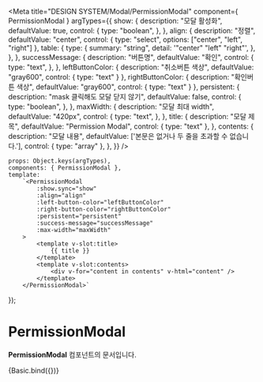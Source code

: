 
<Meta
    title="DESIGN SYSTEM/Modal/PermissionModal"
    component={ PermissionModal }
    argTypes={{
        show: {
            description: "모달 활성화",
            defaultValue: true,
            control: {
                type: "boolean",
            },
        },
        align: {
            description: "정렬",
            defaultValue: "center",
            control: {
                type: "select",
                options: ["center", "left", "right"]
            },
            table: {
                type: {
                    summary: "string",
                    detail: '"center" "left" "right"',
                },
            },
        },
        successMessage: {
            description: "버튼명",
            defaultValue: "확인",
            control: {
                type: "text",
            },
        },
        leftButtonColor: {
            description: "취소버튼 색상",
            defaultValue: "gray600",
            control: {
                type: "text"
            }
        },
        rightButtonColor: {
            description: "확인버튼 색상",
            defaultValue: "gray600",
            control: {
                type: "text"
            }
        },
        persistent: {
            description: "mask 클릭해도 모달 닫지 않기",
            defaultValue: false,
            control: {
                type: "boolean",
            },
        },
        maxWidth: {
            description: "모달 최대 width",
            defaultValue: "420px",
            control: {
                type: "text",
            },
        },
        title: {
            description: "모달 제목",
            defaultValue: "Permission Modal",
            control: { type: "text" },
        },
        contents: {
            description: "모달 내용",
            defaultValue: ['본문은 없거나 두 줄을 초과할 수 없습니다.'],
            control: { type: "array" },
        },
    }}
/>

    props: Object.keys(argTypes),
    components: { PermissionModal },
    template:
        `<PermissionModal
            :show.sync="show"
            :align="align"
            :left-button-color="leftButtonColor"
            :right-button-color="rightButtonColor"
            :persistent="persistent"
            :success-message="successMessage"
            :max-width="maxWidth"
        >
            <template v-slot:title>
                {{ title }}
            </template>
            <template v-slot:contents>
                <div v-for="content in contents" v-html="content" />
            </template>
        </PermissionModal>`
});

# PermissionModal

**PermissionModal** 컴포넌트의 문서입니다.

<Story name="Basic" height="100px">
    {Basic.bind({})}
</Story>

<ArgsTable story="Basic" />
